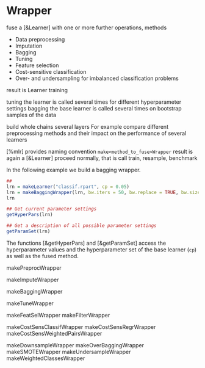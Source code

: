# Wrapper

fuse a [&Learner] with one or more further operations, methods

* Data preprocessing
* Imputation
* Bagging
* Tuning
* Feature selection
* Cost-sensitive classification
* Over- and undersampling for imbalanced classification problems

result is Learner
training 

tuning the learner is called several times for different hyperparameter settings
bagging the base learner is called several times on bootstrap samples of the data


build whole chains
several layers
For example compare different preprocessing methods and their impact on the performance of
several learners


[%mlr] provides 
naming convention ``make<method_to_fuse>Wrapper`` 
result is again a [&Learner]
proceed normally, that is call train, resample, benchmark

In the following example we build a bagging wrapper.

```r
## 
lrn = makeLearner("classif.rpart", cp = 0.05)
lrn = makeBaggingWrapper(lrn, bw.iters = 50, bw.replace = TRUE, bw.size = 0.8, bw.feats = 3/4)
lrn

## Get current parameter settings
getHyperPars(lrn)

## Get a description of all possible parameter settings
getParamSet(lrn)
```

The functions [&getHyperPars] and [&getParamSet] access the hyperparameter values and
the hyperparameter set of the base learner (``cp``) as well as the fused method.




makePreprocWrapper

makeImputeWrapper

makeBaggingWrapper

makeTuneWrapper

makeFeatSelWrapper
makeFilterWrapper

makeCostSensClassifWrapper
makeCostSensRegrWrapper
makeCostSensWeightedPairsWrapper

makeDownsampleWrapper
makeOverBaggingWrapper
makeSMOTEWrapper
makeUndersampleWrapper
makeWeightedClassesWrapper
